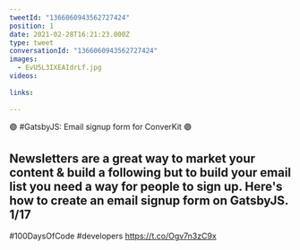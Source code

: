```yaml
---
tweetId: "1366060943562727424"
position: 1
date: 2021-02-28T16:21:23.000Z
type: tweet
conversationId: "1366060943562727424"
images:
  - EvU5L3IXEAIdrLf.jpg
videos:
  
links:
  
---
```

🟣 #GatsbyJS: Email signup form for ConverKit 🟣 

Newsletters are a great way to market your content &amp; build a following but to build your email list you need a way for people to sign up. Here's how to create an email signup form on GatsbyJS. 1/17
--
#100DaysOfCode #developers https://t.co/Ogv7n3zC9x
